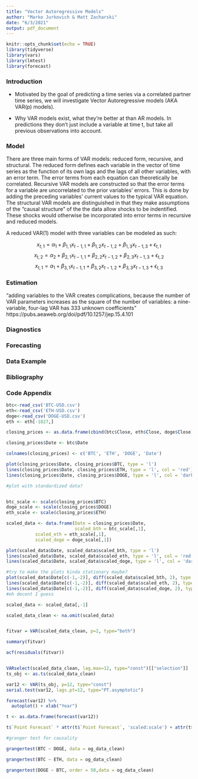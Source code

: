 ```yaml
---
title: "Vector Autoregressive Models"
author: "Marko Jurkovich & Matt Zacharski"
date: "6/3/2021"
output: pdf_document
---
```


```r
knitr::opts_chunk$set(echo = TRUE)
library(tidyverse)
library(vars)
library(lmtest)
library(forecast)
```

### Introduction

- Motivated by the goal of predicting a time series via a correlated partner time series, we will investigate Vector Autoregressive models (AKA VAR(p) models). 

- Why VAR models exist, what they're better at than AR models. In predictions they don't just include a variable at time t, but take all previous observations into account.

### Model

There are three main forms of VAR models: reduced form, recursive, and structural. The reduced form defines each variable in the vector of time series as the function of its own lags and the lags of all other variables, with an error term. The error terms from each equation can theoretically be correlated. Recursive VAR models are constructed so that the error terms for a variable are uncorrelated to the prior variables' errors. This is done by adding the  preceding variables' current values to the typical VAR equation. The structural VAR models are distinguished in that they make assumptions of the "causal structure" of the the data allow shocks to be indentified. These shocks would otherwise be incorporated into error terms in recursive and reduced models.

A reduced VAR(1) model with three variables can be modeled as such:

$$x_{t,1} = \alpha_1 + \beta_{1,1}x_{t-1,1} +\beta_{1,2}x_{t-1,2} + \beta_{1,3}x_{t-1,3}+\epsilon_{t,1}$$
$$x_{t,2} = \alpha_2 + \beta_{2,1}x_{t-1,1} +\beta_{2,2}x_{t-1,2} + \beta_{2,3}x_{t-1,3}+\epsilon_{t,2}$$
$$x_{t,1} = \alpha_1 + \beta_{3,1}x_{t-1,1} +\beta_{3,2}x_{t-1,2} + \beta_{3,3}x_{t-1,3}+\epsilon_{t,3}$$

### Estimation

"adding variables to the VAR creates complications, because the number of VAR parameters increases as the square of the number of variables: a nine-variable, four-lag VAR has 333 unknown coefficients" https://pubs.aeaweb.org/doi/pdf/10.1257/jep.15.4.101

### Diagnostics

### Forecasting

### Data Example

### Bibliography

### Code Appendix

```r
btc<-read_csv('BTC-USD.csv')
eth<-read_csv('ETH-USD.csv')
doge<-read_csv('DOGE-USD.csv')
eth <- eth[-1827,]

closing_prices <- as.data.frame(cbind(btc$Close, eth$Close, doge$Close))

closing_prices$Date <- btc$Date

colnames(closing_prices) <- c('BTC', 'ETH', 'DOGE', 'Date')

plot(closing_prices$Date, closing_prices$BTC, type = 'l')
lines(closing_prices$Date, closing_prices$ETH, type = 'l', col = 'red')
lines(closing_prices$Date, closing_prices$DOGE, type = 'l', col = 'dark green')

#plot with standardized data?


btc_scale <- scale(closing_prices$BTC)
doge_scale <- scale(closing_prices$DOGE)
eth_scale <- scale(closing_prices$ETH)

scaled_data <- data.frame(Date = closing_prices$Date,
                          scaled_bth = btc_scale[,1],
           scaled_eth = eth_scale[,1],
           scaled_doge = doge_scale[,1])

plot(scaled_data$Date, scaled_data$scaled_bth, type = 'l')
lines(scaled_data$Date, scaled_data$scaled_eth, type = 'l', col = 'red')
lines(scaled_data$Date, scaled_data$scaled_doge, type = 'l', col = 'dark green')

#try to make the plots kinda stationary maybe?
plot(scaled_data$Date[c(-1,-2)], diff(scaled_data$scaled_bth, 2), type = 'l')
lines(scaled_data$Date[c(-1,-2)], diff(scaled_data$scaled_eth, 2), type = 'l', col = 'red')
lines(scaled_data$Date[c(-1,-2)], diff(scaled_data$scaled_doge, 2), type = 'l', col = 'dark green')
#eh decent I guess

scaled_data <- scaled_data[,-1]

scaled_data_clean <- na.omit(scaled_data)


fitvar = VAR(scaled_data_clean, p=2, type="both")

summary(fitvar)

acf(residuals(fitvar))


VARselect(scaled_data_clean, lag.max=12, type="const")[["selection"]]
ts_obj <- as.ts(scaled_data_clean)

var12 <- VAR(ts_obj, p=12, type="const")
serial.test(var12, lags.pt=12, type="PT.asymptotic")

forecast(var12) %>%
  autoplot() + xlab("Year")

t <- as.data.frame(forecast(var12))

t$`Point Forecast` * attr(t$`Point Forecast`, 'scaled:scale') + attr(t$`Point Forecast`, 'scaled:center')

#granger test for causality

grangertest(BTC ~ DOGE, data = og_data_clean)

grangertest(BTC ~ ETH, data = og_data_clean)

grangertest(DOGE ~ BTC, order = 50,data = og_data_clean)
```